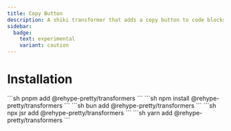 ```yaml
---
title: Copy Button
description: A shiki transformer that adds a copy button to code blocks
sidebar:
  badge:
    text: experimental
    variant: caution
---
```


# Installation

<Tabs syncKey="pkg">
  <TabItem label="pnpm">
  ```sh
  pnpm add @rehype-pretty/transformers
  ```
  </TabItem>
  <TabItem label="npm">
  ```sh
  npm install @rehype-pretty/transformers
  ```
  </TabItem>
  <TabItem label="bun">
  ```sh
  bun add @rehype-pretty/transformers
  ```
  </TabItem>
  <TabItem label="jsr">
  ```sh
  npx jsr add @rehype-pretty/transformers
  ```
  </TabItem>
  <TabItem label="yarn">
  ```sh
  yarn add @rehype-pretty/transformers
  ```
  </TabItem>
</Tabs>

